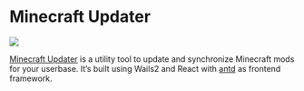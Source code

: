 # Minecraft Updater

<p style={{ "text-align": "center" }}>
  <img
    src={require("@site/static/img/showcase/minecraft-mod-updater.webp").default}
  />
  <br />
</p>

[Minecraft Updater](https://github.com/Gurkengewuerz/MinecraftModUpdater) is a utility tool to update and synchronize Minecraft mods for your userbase. It’s built using Wails2 and React with [antd](https://ant.design/) as frontend framework.
